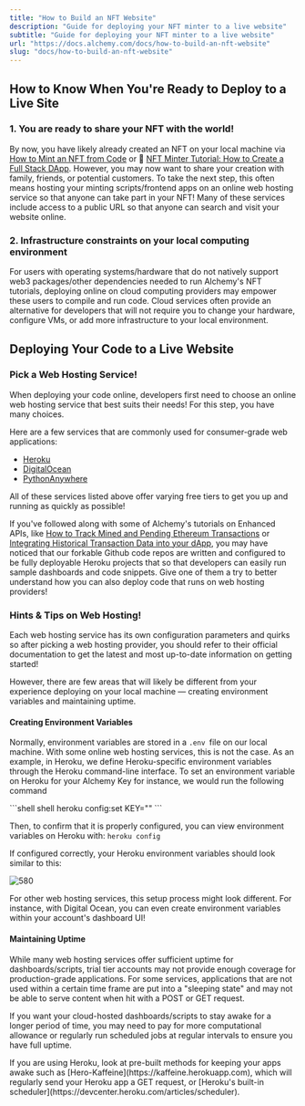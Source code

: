 ```yaml
---
title: "How to Build an NFT Website"
description: "Guide for deploying your NFT minter to a live website"
subtitle: "Guide for deploying your NFT minter to a live website"
url: "https://docs.alchemy.com/docs/how-to-build-an-nft-website"
slug: "docs/how-to-build-an-nft-website"
---
```


## How to Know When You're Ready to Deploy to a Live Site

### 1. You are ready to share your NFT with the world!

By now, you have likely already created an NFT on your local machine via [How to Mint an NFT from Code](/docs/how-to-mint-an-nft-from-code) or 📝 [NFT Minter Tutorial: How to Create a Full Stack DApp](/docs/nft-minter). However, you may now want to share your creation with family, friends, or potential customers. To take the next step, this often means hosting your minting scripts/frontend apps on an online web hosting service so that anyone can take part in your NFT! Many of these services include access to a public URL so that anyone can search and visit your website online.

### 2. Infrastructure constraints on your local computing environment

For users with operating systems/hardware that do not natively support web3 packages/other dependencies needed to run Alchemy's NFT tutorials, deploying online on cloud computing providers may empower these users to compile and run code. Cloud services often provide an alternative for developers that will not require you to change your hardware, configure VMs, or add more infrastructure to your local environment.

## Deploying Your Code to a Live Website

### Pick a Web Hosting Service!

When deploying your code online, developers first need to choose an online web hosting service that best suits their needs! For this step, you have many choices.

Here are a few services that are commonly used for consumer-grade web applications:

* [Heroku](https://www.heroku.com)
* [DigitalOcean](https://www.digitalocean.com)
* [PythonAnywhere](https://www.pythonanywhere.com)

<Info>
  All of these services listed above offer varying free tiers to get you up and running as quickly as possible!
</Info>

If you've followed along with some of Alchemy's tutorials on Enhanced APIs, like [How to Track Mined and Pending Ethereum Transactions](/docs/how-to-track-mined-and-pending-ethereum-transactions) or [Integrating Historical Transaction Data into your dApp](/docs/integrating-historical-transaction-data-into-your-dapp), you may have noticed that our forkable Github code repos are written and configured to be fully deployable Heroku projects that so that developers can easily run sample dashboards and code snippets. Give one of them a try to better understand how you can also deploy code that runs on web hosting providers!

### Hints & Tips on Web Hosting!

Each web hosting service has its own configuration parameters and quirks so after picking a web hosting provider, you should refer to their official documentation to get the latest and most up-to-date information on getting started!

However, there are few areas that will likely be different from your experience deploying on your local machine — creating environment variables and maintaining uptime.

#### Creating Environment Variables

Normally, environment variables are stored in a `.env `file on our local machine. With some online web hosting services, this is not the case. As an example, in Heroku, we define Heroku-specific environment variables through the Heroku command-line interface. To set an environment variable on Heroku for your Alchemy Key for instance, we would run the following command

<CodeGroup>
  ```shell shell
  heroku config:set KEY="<YOUR ALCHEMY KEY>"
  ```
</CodeGroup>

Then, to confirm that it is properly configured, you can view environment variables on Heroku with: `heroku config`

If configured correctly, your Heroku environment variables should look similar to this:

![580](4d38505-img.PNG "img.PNG")

For other web hosting services, this setup process might look different. For instance, with Digital Ocean, you can even create environment variables within your account's dashboard UI!

#### Maintaining Uptime

While many web hosting services offer sufficient uptime for dashboards/scripts, trial tier accounts may not provide enough coverage for production-grade applications. For some services, applications that are not used within a certain time frame are put into a "sleeping state" and may not be able to serve content when hit with a POST or GET request.

If you want your cloud-hosted dashboards/scripts to stay awake for a longer period of time, you may need to pay for more computational allowance or regularly run scheduled jobs at regular intervals to ensure you have full uptime.

<Info>
  If you are using Heroku, look at pre-built methods for keeping your apps awake such as [Hero-Kaffeine](https://kaffeine.herokuapp.com), which will regularly send your Heroku app a GET request, or [Heroku's built-in scheduler](https://devcenter.heroku.com/articles/scheduler).
</Info>
